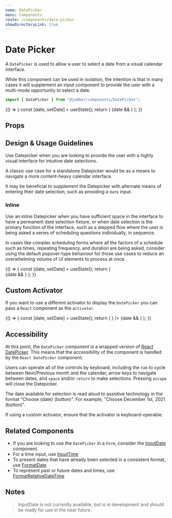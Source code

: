 ```yaml
---
name: DatePicker
menu: Components
route: /components/date-picker
showDirectoryLink: true
---
```



# Date Picker

A `DatePicker` is used to allow a user to select a date from a visual calendar
interface.

While this component can be used in isolation, the intention is that in many
cases it will supplement an input component to provide the user with a
multi-mode opportunity to select a date.

```ts
import { DatePicker } from "@jobber/components/DatePicker";
```

<Playground>
  {() => {
    const [date, setDate] = useState();
    return (
      <Content>
        <DatePicker selected={date} onChange={setDate} />
        {date && <DataDump defaultOpen data={date} />}
      </Content>
    );
  }}
</Playground>

## Props

<Props of={DatePicker} />

## Design & Usage Guidelines

Use Datepicker when you are looking to provide the user with a highly visual
interface for intuitive date selections.

A classic use case for a standalone Datepicker would be as a means to navigate
a more content-heavy calendar interface.

It may be beneficial to supplement the Datepicker with alternate means of
entering their date selection, such as providing a `date` input.

### Inline

Use an inline Datepicker when you have sufficient space in the interface to have
a permanent date selection fixture, or when date selection is the primary
function of the interface, such as a stepped flow where the user is being asked
a series of scheduling questions individually, in sequence.

In cases like complex scheduling forms where all the factors of a schedule such
as times, repeating frequency, and duration are being asked, consider using the
default popover-type behaviour for those use cases to reduce an overwhelming
volume of UI elements to process at once.

<Playground>
  {() => {
    const [date, setDate] = useState();
    return (
      <Content>
        <div>
          <DatePicker selected={date} inline onChange={setDate} />
        </div>
        {date && <DataDump defaultOpen data={date} />}
      </Content>
    );
  }}
</Playground>

## Custom Activator

If you want to use a different activator to display the `DatePicker` you can
pass a `React` component as the `activator`.

<Playground>
  {() => {
    const [date, setDate] = useState();
    return (
      <Content>
        <DatePicker
          selected={date}
          onChange={setDate}
          activator={<Button label="My fancy activator" variation="learning" />}
        />
        {date && <DataDump defaultOpen data={date} />}
      </Content>
    );
  }}
</Playground>

## Accessibility

At this point, the `DatePicker` component is a wrapped version of
[React DatePicker](https://reactdatepicker.com/). This means that the
accessibility of the component is handled by the `React DatePicker` component.

Users can operate all of the controls by keyboard, including the `tab` to cycle
between Next/Previous month and the calendar, arrow keys to navigate between
dates, and `space` and/or `return` to make selections. Pressing `escape` will
close the Datepicker.

The date available for selection is read aloud to assistive technology in the
format "Choose {date} (button)". For example, "Choose December 1st, 2021
(button)".

If using a custom activator, ensure that the activator is keyboard-operable.

## Related Components

- If you are looking to use the `DatePicker` in a `Form`, consider the
  [InputDate](#) component.
- For a time input, use [InputTime](/components/input-time)
- To present dates that have already been selected in a consistent format, use
  [FormatDate](/components/date-formatter)
- To represent past or future dates and times, use
  [FormatRelativeDateTime](/components/format-relative-date-time)

## Notes

> InputDate is not currently available, but is in development and should be
> ready for use in the near future.
